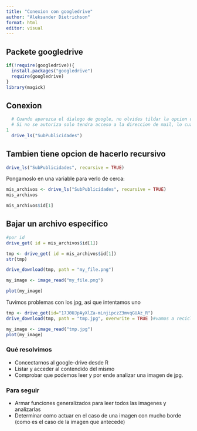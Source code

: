 ```yaml
---
title: "Conexion con googledrive"
author: "Aleksander Dietrichson"
format: html
editor: visual
---
```


## Packete googledrive

```r
if(!require(googledrive)){
  install.packages("googledrive")
  require(googledrive)
}
library(magick)

```
## Conexion

```r
  # Cuando aparezca el dialogo de google, no olvides tildar la opcion de leer, escribir etc. 
  # Si no se autoriza solo tendra acceso a la direccion de mail, lo cual no nos sirve mucho.
1
  drive_ls("SubPublicidades")
```

## Tambien tiene opcion de hacerlo recursivo

```r
drive_ls("SubPublicidades", recursive = TRUE)
```

Pongamoslo en una variable para verlo de cerca:

```r
mis_archivos <- drive_ls("SubPublicidades", recursive = TRUE)
mis_archivos
```

```r
mis_archivos$id[1]
```



## Bajar un archivo especifico

```r
#por id
drive_get( id = mis_archivos$id[1])

```

```r
tmp <- drive_get( id = mis_archivos$id[1])
str(tmp)
```

```r
drive_download(tmp, path = "my_file.png") 
```


```r
my_image <- image_read("my_file.png")
```

```r
plot(my_image)
```

Tuvimos problemas con los jpg, asi que intentamos uno

```r
tmp <- drive_get(id="17J0UJpAyXlZa-mLnjipczZ3mvqGUAz_R")
drive_download(tmp, path = "tmp.jpg", overwrite = TRUE )#vamos a reciclar aca

```

```r
my_image <- image_read("tmp.jpg")
plot(my_image)
```

### Qué resolvimos

* Concectarnos al google-drive desde R
* Listar y acceder al contendido del mismo
* Comprobar que podemos leer y por ende analizar una imagen de jpg.

### Para seguir

* Armar funciones generalizados para leer todos las imagenes y analizarlas
* Determinar como actuar en el caso de una imagen con mucho borde (como es el caso de la imagen que antecede)

